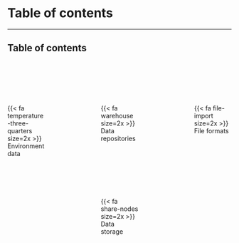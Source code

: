 # Table of contents

---

## Table of contents

<br>
<br>
<br>
<br>


:::: { .columns }

::: { .column .center width="20%"}
{{< fa temperature-three-quarters size=2x >}}
<br>
Environment data
:::

::: { .column .center width="20%"}
:::

::: { .column .center width="20%"}
{{< fa warehouse size=2x >}}
<br>
Data repositories
:::

::: { .column .center width="20%"}
:::

::: { .column .center width="20%"}
{{< fa file-import size=2x >}}
<br>
File formats
:::

::::


<br>
<br>

:::: { .columns }

::: { .column .center width="20%"}
:::

::: { .column .center width="20%"}
:::

::: { .column .center width="20%"}
{{< fa share-nodes size=2x >}}
<br>
Data storage
:::

::: { .column .center width="20%"}
:::

::: { .column .center width="20%"}
:::

::::
